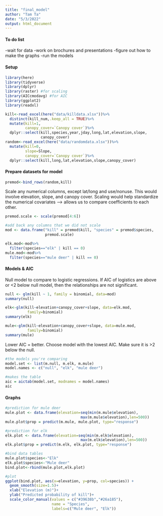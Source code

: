```yaml
---
title: "final_model"
author: "Tam Ta"
date: "5/3/2022"
output: html_document
---
```

#### To do list
-wait for data
-work on brochures and presentations
-figure out how to make the graphs
-run the models


#### Setup
```r
library(here)
library(tidyverse)
library(dplyr)
library(raster) #for scaling
library(AICcmodavg) #for AIC
library(ggplot2)
library(readxl)
```

```r
kill<-read_excel(here("data/killdata.xlsx"))%>%
  distinct(kill_num,.keep_all = TRUE)%>%
  mutate(kill=1,
         canopy_cover=`Canopy cover`)%>%
  dplyr::select(kill,species,year,jday,long,lat,elevation,slope,
                canopy_cover)
random<-read_excel(here("data/randomdata.xlsx"))%>%
  mutate(kill=0,
         slope=Slope,
         canopy_cover=`Canopy cover`)%>%
  dplyr::select(kill,long,lat,elevation,slope,canopy_cover)
```

#### Prepare datasets for model

```r
premod<-bind_rows(random,kill)
```

Scale any numerical columns, except lat/long and use/nonuse. This would involve elevation, slope, and canopy cover. Scaling would help standardize the numerical covariates --> allows us to compare coefficients to each other.

```r
premod.scale <- scale(premod[4:6])

#add back any columns that we did not scale
mod <- data.frame("kill" = premod$kill, "species" = premod$species,
                  premod.scale)
```

```r
elk.mod<-mod%>%
  filter(species=="elk" | kill == 0)
mule.mod<-mod%>%
  filter(species=="mule deer" | kill == 0)
```

#### Models & AIC

Null model to compare to logistic regressions. If AIC of logistics are above or <2 below null model, then the relationships are not significant. 
```r
null <- glm(kill ~ 1, family = binomial, data=mod)
summary(null)
```

```r
elk<-glm(kill~elevation+canopy_cover+slope, data=elk.mod,
          family=binomial)
summary(elk)
```

```r
mule<-glm(kill~elevation+canopy_cover+slope, data=mule.mod,
          family=binomial)
summary(mule)
```

Lower AIC = better. Choose model with the lowest AIC. Make sure it is >2 below the null.

```r
#the models you're comparing
model.set <- list(m.null, m.elk, m.mule)
model.names <- c("null", "elk", "mule deer")

#makes the table
aic = aictab(model.set, modnames = model.names)
aic
```

#### Graphs

```r
#prediction for mule deer
mule.plot <- data.frame(elevation=seq(min(m.mule$elevation), 
                                  max(m.mule$elevation),len=500))
mule.plot$prop = predict(m.mule, mule.plot, type="response")

#prediction for elk
elk.plot <- data.frame(elevation=seq(min(m.elk$elevation), 
                                  max(m.elk$elevation),len=500))
elk.plot$prop = predict(m.elk, elk.plot, type="response")

#bind data tables
mule.plot$species<-"Elk"
elk.plot$species<-"Mule deer"
bind.plot<-rbind(mule.plot,elk.plot)

#plot
ggplot(bind.plot, aes(x=elevation, y=prop, col=species)) +
  geom_smooth(size=1.5)+
  xlab("Elevation (m)")+
  ylab("Predicted probability of kill")+
  scale_color_manual(values = c("#39638b","#26a185"), 
                     name = "Species",
                     labels=c("Mule deer", "Elk"))
```